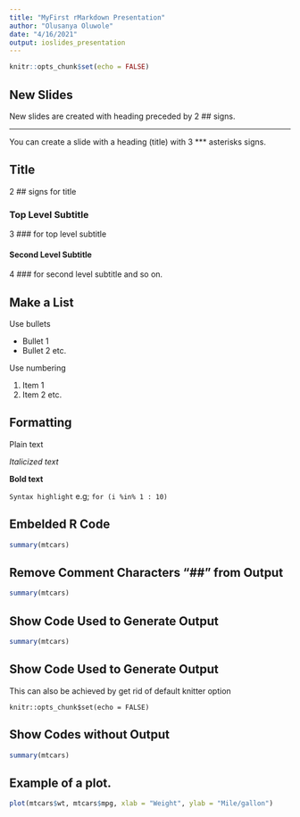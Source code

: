 ```yaml
---
title: "MyFirst rMarkdown Presentation"
author: "Olusanya Oluwole"
date: "4/16/2021"
output: ioslides_presentation
---
```


```r
knitr::opts_chunk$set(echo = FALSE)
```

## New Slides

New slides are created with heading preceded by 2 ## signs.

***

You can create a slide with a heading (title) with 3 *** asterisks signs.

## Title
2 ## signs for title

### Top Level Subtitle
3 ### for top level subtitle

#### Second Level Subtitle
4 ### for second level subtitle and so on.

## Make a List

Use bullets

- Bullet 1
- Bullet 2 etc.

Use numbering

1. Item 1
2. Item 2 etc.

## Formatting

Plain text

*Italicized text*

**Bold text**

`Syntax highlight` e.g; `for (i %in% 1 : 10)`

## Embelded R Code

```r
summary(mtcars)
```

## Remove Comment Characters "##" from Output
```r
summary(mtcars)
```


## Show Code Used to Generate Output
```r
summary(mtcars)
```


## Show Code Used to Generate Output
This can also be achieved by get rid of default knitter option
```
knitr::opts_chunk$set(echo = FALSE)
```
## Show Codes without Output
```r
summary(mtcars)
```


## Example of a plot.

```r
plot(mtcars$wt, mtcars$mpg, xlab = "Weight", ylab = "Mile/gallon")
```

